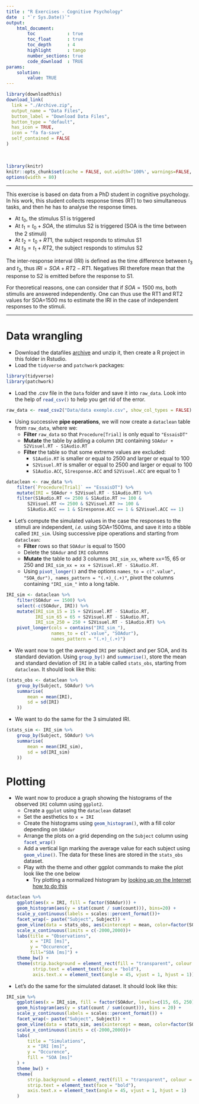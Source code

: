 ```yaml
---
title : "R Exercises - Cognitive Psychology"
date  : "`r Sys.Date()`"
output: 
    html_document:
        toc            : true
        toc_float      : true
        toc_depth      : 4
        highlight      : tango
        number_sections: true
        code_download  : TRUE
params: 
    solution:
        value: TRUE
---
```


<style type="text/css">
blockquote {
  background: #E9F9FF;
  border-left: 5px solid #026086;
  margin: 1.5em 10px;
  padding: 0.5em 10px;
  font-size: 1em;
}
</style>

```r
library(downloadthis)
download_link(
  link = "./Archive.zip",
  output_name = "Data Files",
  button_label = "Download Data Files",
  button_type = "default",
  has_icon = TRUE,
  icon = "fa fa-save",
  self_contained = FALSE
)
```
<br>

```r
library(knitr)
knitr::opts_chunk$set(cache = FALSE, out.width='100%', warnings=FALSE, message=FALSE)
options(width = 80)
```

----

This exercise is based on data from a PhD student in cognitive psychology. In his work, this student collects response times (RT) to two simultaneous tasks, and then he has to analyse the response times.

- At $t_0$, the stimulus S1 is triggered
- At $t_1=t_0 + SOA$, the stimulus S2 is triggered (SOA is the time between the 2 stimuli)
- At $t_2=t_0 + RT1$, the subject responds to stimulus S1
- At $t_3=t_1 + RT2$, the subject responds to stimulus S2

The inter-response interval (IRI) is defined as the time difference between $t_3$ and $t_2$, thus $IRI=SOA+RT2-RT1$. Negatives IRI therefore mean that the response to S2 is emitted before the response to S1.

For theoretical reasons, one can consider that if $SOA=1500$ ms, both stimulis are answered independently. One can thus use the RT1 and RT2 values for SOA=1500 ms to estimate the IRI in the case of independent responses to the stimuli.

---

# Data wrangling

- Download the datafiles <a href="Archive.zip" download target="_blank">archive</a> and unzip it, then create a R project in this folder in Rstudio.
- Load the `tidyverse` and `patchwork` packages:

```r
library(tidyverse)
library(patchwork)
```

- Load the .csv file in the `Data` folder and save it into `raw_data`. Look into the help of `read_csv()`{.R} to help you get rid of the error.

```r
raw_data <- read_csv2("Data/data exemple.csv", show_col_types = FALSE)
```

- Using successive **pipe operations**, we will now create a `dataclean` table from `raw_data`, where we:
    - **Filter** `raw_data` so that `Procedure[Trial]` is only equal to `"EssaisDT"`
    - **Mutate** the table by adding a column `IRI` containing `SOAdur + S2Visuel.RT - S1Audio.RT`
    - **Filter** the table so that some extreme values are excluded:
        - `S1Audio.RT` is smaller or equal to 2500 and larger or equal to 100
        - `S2Visuel.RT` is smaller or equal to 2500 and larger or equal to 100
        - `S1Audio.ACC`, `S1response.ACC` and `S2Visuel.ACC` are equal to 1

```r
dataclean <- raw_data %>% 
    filter(`Procedure[Trial]` == "EssaisDT") %>%
    mutate(IRI = SOAdur + S2Visuel.RT - S1Audio.RT) %>% 
    filter(S1Audio.RT <= 2500 & S1Audio.RT >= 100 &
        S2Visuel.RT <= 2500 & S2Visuel.RT >= 100 &
        S1Audio.ACC == 1 & S1response.ACC == 1 & S2Visuel.ACC == 1)
```

- Let's compute the simulated values in the case the responses to the stimuli are independent, _i.e._ using SOA=1500ms, and save it into a tibble called `IRI_sim`. Using successive pipe operations and starting from `dataclean`:
    - **Filter** rows so that `SOAdur` is equal to 1500
    - Delete the `SOAdur` and `IRI` columns
    - **Mutate** the table to add 3 columns `IRI_sim_xx`, where `xx`=15, 65 or 250 and `IRI_sim_xx = xx + S2Visuel.RT - S1Audio.RT`.
    - Using `pivot_longer()`{.R} and the options `names_to = c(".value", "SOA_dur"), names_pattern = "(.+)_(.+)"`, pivot the columns containing `"IRI_sim_"` into a long table.

```r
IRI_sim <- dataclean %>% 
    filter(SOAdur == 1500) %>% 
    select(-c(SOAdur, IRI)) %>% 
    mutate(IRI_sim_15 = 15 + S2Visuel.RT - S1Audio.RT,
           IRI_sim_65 = 65 + S2Visuel.RT - S1Audio.RT,
           IRI_sim_250 = 250 + S2Visuel.RT - S1Audio.RT) %>% 
    pivot_longer(cols = contains("IRI_sim_"),
                 names_to = c(".value", "SOAdur"),
                 names_pattern = "(.+)_(.+)")
```

- We want now to get the averaged `IRI` per subject and per SOA, and its standard deviation. Using `group_by()`{.R} and `summarise()`{.R}, store the mean and standard deviation of `IRI` in a table called `stats_obs`, starting from `dataclean`. It should look like this:

```r
(stats_obs <- dataclean %>%
    group_by(Subject, SOAdur) %>%
    summarise(
        mean = mean(IRI),
        sd = sd(IRI)
    ))
```

- We want to do the same for the 3 simulated IRI. 
```r
(stats_sim <- IRI_sim %>%
    group_by(Subject, SOAdur) %>%
    summarise(
        mean = mean(IRI_sim),
        sd = sd(IRI_sim)
    ))
```

# Plotting

- We want now to produce a graph showing the histograms of the observed `IRI` column using `ggplot2`. 
    - Create a `ggplot` using the `dataclean` dataset
    - Set the aesthetics to `x = IRI`
    - Create the histograms using `geom_histogram()`{.R}, with a fill color depending on `SOAdur`
    - Arrange the plots on a grid depending on the `Subject` column using `facet_wrap()`{.R}
    - Add a vertical lign marking the average value for each subject using `geom_vline()`{.R}. The data for these lines are stored in the `stats_obs` dataset.
    - Play with the theme and other ggplot commands to make the plot look like the one below
        - Try plotting a normalized histogram by [looking up on the Internet how to do this](https://www.google.fr/search?source=hp&ei=g0MLXeGwKNLPgweV04-IBA&q=ggplot+normalized+histogram&oq=ggplot+normalized+histogram)

```r
dataclean %>% 
    ggplot(aes(x = IRI, fill = factor(SOAdur))) +
    geom_histogram(aes(y = stat(count / sum(count))), bins=20) +
    scale_y_continuous(labels = scales::percent_format())+
    facet_wrap(~ paste("Subject", Subject)) +
    geom_vline(data = stats_obs, aes(xintercept = mean, color=factor(SOAdur)), lty = 2, show.legend = FALSE) +
    scale_x_continuous(limits = c(-2000,2000))+
    labs(title = "Observations",
         x = "IRI [ms]",
         y = "Occurence", 
         fill="SOA [ms]") +
    theme_bw() +
    theme(strip.background = element_rect(fill = "transparent", colour = NA),
          strip.text = element_text(face = "bold"),
          axis.text.x = element_text(angle = 45, vjust = 1, hjust = 1))
```

- Let's do the same for the simulated dataset. It should look like this:

```r
IRI_sim %>% 
    ggplot(aes(x = IRI_sim, fill = factor(SOAdur, levels=c(15, 65, 250)))) +
    geom_histogram(aes(y = stat(count / sum(count))), bins = 20) +
    scale_y_continuous(labels = scales::percent_format()) +
    facet_wrap(~ paste("Subject", Subject)) +
    geom_vline(data = stats_sim, aes(xintercept = mean, color=factor(SOAdur)), lty = 2, show.legend = FALSE) +
    scale_x_continuous(limits = c(-2000,2000))+
    labs(
        title = "Simulations",
        x = "IRI [ms]",
        y = "Occurence",
        fill = "SOA [ms]"
    ) +
    theme_bw() +
    theme(
        strip.background = element_rect(fill = "transparent", colour = NA),
        strip.text = element_text(face = "bold"),
        axis.text.x = element_text(angle = 45, vjust = 1, hjust = 1)
    )
```